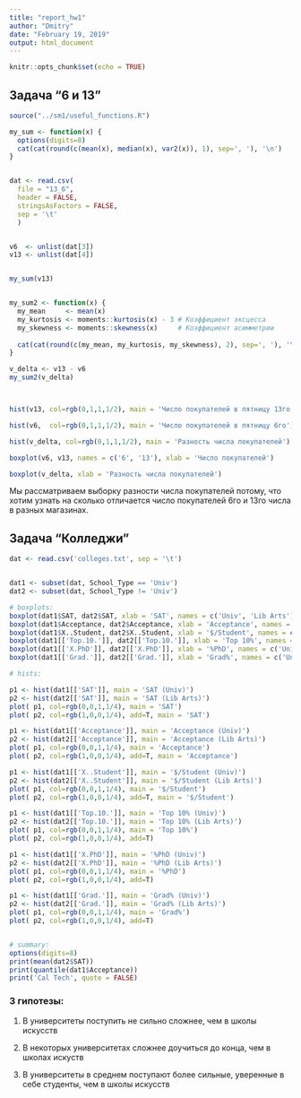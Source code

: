 ```yaml
---
title: "report_hw1"
author: "Dmitry"
date: "February 19, 2019"
output: html_document
---
```


```r
knitr::opts_chunk$set(echo = TRUE)
```

## Задача "6 и 13"

```r
source("../sm1/useful_functions.R")

my_sum <- function(x) {
  options(digits=8)
  cat(cat(round(c(mean(x), median(x), var2(x)), 1), sep=', '), '\n')
}


dat <- read.csv(
  file = "13_6",
  header = FALSE,
  stringsAsFactors = FALSE,
  sep = '\t'
  )


v6  <- unlist(dat[3])
v13 <- unlist(dat[4])


my_sum(v13)


my_sum2 <- function(x) {
  my_mean     <- mean(x)
  my_kurtosis <- moments::kurtosis(x) - 3 # Коэффициент эксцесса
  my_skewness <- moments::skewness(x)     # Коэффициент асимметрии
  
  cat(cat(round(c(my_mean, my_kurtosis, my_skewness), 2), sep=', '), '\n')
}

v_delta <- v13 - v6
my_sum2(v_delta)



hist(v13, col=rgb(0,1,1,1/2), main = 'Число покупателей в пятницу 13го')

hist(v6,  col=rgb(0,1,1,1/2), main = 'Число покупателей в пятницу 6го')

hist(v_delta, col=rgb(0,1,1,1/2), main = 'Разность числа покупателей')

boxplot(v6, v13, names = c('6', '13'), xlab = 'Число покупателей')

boxplot(v_delta, xlab = 'Разность числа покупателей')
```

Мы рассматриваем выборку разности числа покупателей потому, что хотим узнать на сколько отличается число покупателей 6го и 13го числа в разных магазинах.

## Задача "Колледжи"

```r
dat <- read.csv('colleges.txt', sep = '\t')


dat1 <- subset(dat, School_Type == 'Univ')
dat2 <- subset(dat, School_Type != 'Univ')

# boxplots:
boxplot(dat1$SAT, dat2$SAT, xlab = 'SAT', names = c('Univ', 'Lib Arts'))
boxplot(dat1$Acceptance, dat2$Acceptance, xlab = 'Acceptance', names = c('Univ', 'Lib Arts'))
boxplot(dat1$X..Student, dat2$X..Student, xlab = '$/Student', names = c('Univ', 'Lib Arts'))
boxplot(dat1[['Top.10.']], dat2[['Top.10.']], xlab = 'Top 10%', names = c('Univ', 'Lib Arts'))
boxplot(dat1[['X.PhD']], dat2[['X.PhD']], xlab = '%PhD', names = c('Univ', 'Lib Arts'))
boxplot(dat1[['Grad.']], dat2[['Grad.']], xlab = 'Grad%', names = c('Univ', 'Lib Arts'))

# hists:

p1 <- hist(dat1[['SAT']], main = 'SAT (Univ)')
p2 <- hist(dat2[['SAT']], main = 'SAT (Lib Arts)')
plot( p1, col=rgb(0,0,1,1/4), main = 'SAT')
plot( p2, col=rgb(1,0,0,1/4), add=T, main = 'SAT')

p1 <- hist(dat1[['Acceptance']], main = 'Acceptance (Univ)')
p2 <- hist(dat2[['Acceptance']], main = 'Acceptance (Lib Arts)')
plot( p1, col=rgb(0,0,1,1/4), main = 'Acceptance')
plot( p2, col=rgb(1,0,0,1/4), add=T, main = 'Acceptance')

p1 <- hist(dat1[['X..Student']], main = '$/Student (Univ)')
p2 <- hist(dat2[['X..Student']], main = '$/Student (Lib Arts)')
plot( p1, col=rgb(0,0,1,1/4), main = '$/Student')
plot( p2, col=rgb(1,0,0,1/4), add=T, main = '$/Student')

p1 <- hist(dat1[['Top.10.']], main = 'Top 10% (Univ)')
p2 <- hist(dat2[['Top.10.']], main = 'Top 10% (Lib Arts)')
plot( p1, col=rgb(0,0,1,1/4), main = 'Top 10%')
plot( p2, col=rgb(1,0,0,1/4), add=T)

p1 <- hist(dat1[['X.PhD']], main = '%PhD (Univ)')
p2 <- hist(dat2[['X.PhD']], main = '%PhD (Lib Arts)')
plot( p1, col=rgb(0,0,1,1/4), main = '%PhD')
plot( p2, col=rgb(1,0,0,1/4), add=T)

p1 <- hist(dat1[['Grad.']], main = 'Grad% (Univ)')
p2 <- hist(dat2[['Grad.']], main = 'Grad% (Lib Arts)')
plot( p1, col=rgb(0,0,1,1/4), main = 'Grad%')
plot( p2, col=rgb(1,0,0,1/4), add=T)


# summary:
options(digits=8)
print(mean(dat2$SAT))
print(quantile(dat1$Acceptance))
print('Cal Tech', quote = FALSE)

```

### 3 гипотезы:

1. В университеты поступить не сильно сложнее, чем в школы искусств

2. В некоторых университетах сложнее доучиться до конца, чем в школах искуств

3. В университеты в среднем поступают более сильные, уверенные в себе студенты, чем в школы искусств


